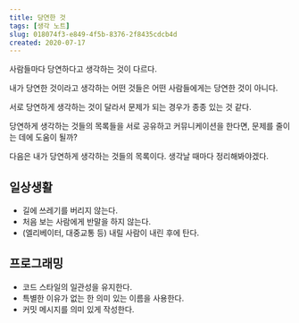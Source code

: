 ```yaml
---
title: 당연한 것
tags: [생각 노트]
slug: 018074f3-e849-4f5b-8376-2f8435cdcb4d
created: 2020-07-17
---
```


사람들마다 당연하다고 생각하는 것이 다르다.

내가 당연한 것이라고 생각하는 어떤 것들은 어떤 사람들에게는 당연한 것이 아니다.

서로 당연하게 생각하는 것이 달라서 문제가 되는 경우가 종종 있는 것 같다.

당연하게 생각하는 것들의 목록들을 서로 공유하고 커뮤니케이션을 한다면, 문제를 줄이는 데에 도움이 될까?

다음은 내가 당연하게 생각하는 것들의 목록이다. 생각날 때마다 정리해봐야겠다.

## 일상생활

- 길에 쓰레기를 버리지 않는다.
- 처음 보는 사람에게 반말을 하지 않는다.
- (엘리베이터, 대중교통 등) 내릴 사람이 내린 후에 탄다.

## 프로그래밍

- 코드 스타일의 일관성을 유지한다.
- 특별한 이유가 없는 한 의미 있는 이름을 사용한다.
- 커밋 메시지를 의미 있게 작성한다.
